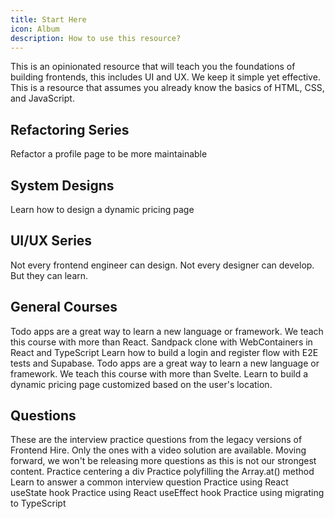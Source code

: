 ```yaml
---
title: Start Here
icon: Album
description: How to use this resource?
---
```


This is an opinionated resource that will teach you the foundations of building frontends, this includes UI and UX. We keep it simple yet effective. This is a resource that assumes you already know the basics of HTML, CSS, and JavaScript.

## Refactoring Series

<Cards>
  <Card
    title="Profile Page"
    href="/learn/frontend/refactoring/profile-page/overview"
  >
    Refactor a profile page to be more maintainable
  </Card>
</Cards>

## System Designs

<Cards>
  <Card
    title="Dynamic Pricing Page"
    href="/learn/frontend/system-design/dynamic-pricing-page/overview"
  >
    Learn how to design a dynamic pricing page
  </Card>
</Cards>

## UI/UX Series

<Cards>
  <Card title="Coming soon to teach you the core fundamentals of design">
    Not every frontend engineer can design. Not every designer can develop. But
    they can learn.
  </Card>
</Cards>

## General Courses

<Cards>
  <Card
    title="Todo App with React, TypeScript, and TDD"
    href="/learn/frontend/courses/todo-app-react/overview"
  >
    Todo apps are a great way to learn a new language or framework. We teach
    this course with more than React.
  </Card>
  <Card title="Stackpack" href="/learn/frontend/courses/stackpack/overview">
    Sandpack clone with WebContainers in React and TypeScript
  </Card>
  <Card
    title="Login Register Flow"
    href="/learn/frontend/courses/login-register-flow/overview"
  >
    Learn how to build a login and register flow with E2E tests and Supabase.
  </Card>
  <Card
    title="Todo App with Svelte, TypeScript, and TDD"
    href="/learn/frontend/courses/todo-app-svelte/overview"
  >
    Todo apps are a great way to learn a new language or framework. We teach
    this course with more than Svelte.
  </Card>
  <Card
    title="Dynamic Pricing Page"
    href="/learn/frontend/courses/dynamic-pricing-page/overview"
  >
    Learn to build a dynamic pricing page customized based on the user's
    location.
  </Card>
</Cards>

## Questions

<Callout title="Questions are deprecated!" type="error">
  These are the interview practice questions from the legacy versions of
  Frontend Hire. Only the ones with a video solution are available. Moving
  forward, we won't be releasing more questions as this is not our strongest
  content.
</Callout>

<Cards>
  <Card
    title="CSS: Can you center a div?"
    href="/learn/frontend/questions/css-coding-can-you-center-a-div/overview"
  >
    Practice centering a div
  </Card>
  <Card
    title="JS Polyfil: Array.at() Method"
    href="/learn/frontend/questions/js-coding-polyfill-array-at/overview"
  >
    Practice polyfilling the Array.at() method
  </Card>
  <Card
    title="React Theory: What is React?"
    href="/learn/frontend/questions/react-theory-what-is-react/overview"
  >
    Learn to answer a common interview question
  </Card>
  <Card
    title="React Hooks: useState - 1"
    href="/learn/frontend/questions/react-coding-use-state-1/overview"
  >
    Practice using React useState hook
  </Card>
  <Card
    title="React Hooks: useEffect - 1"
    href="/learn/frontend/questions/react-coding-use-effect-1/overview"
  >
    Practice using React useEffect hook
  </Card>
  <Card
    title="React TypeScript: Migrate useState - 1"
    href="/learn/frontend/questions/react-coding-ts-use-state-1/overview"
  >
    Practice using migrating to TypeScript
  </Card>
</Cards>
